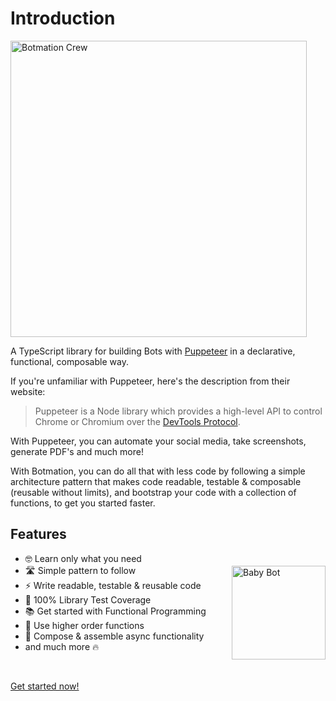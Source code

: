 # Introduction

<img src="banner/1556x379v2.png" alt="Botmation Crew" width="474" />

A TypeScript library for building Bots with [Puppeteer](https://github.com/puppeteer/puppeteer) in a declarative, functional, composable way.

If you're unfamiliar with Puppeteer, here's the description from their website:

> Puppeteer is a Node library which provides a high-level API to control Chrome or Chromium over the [DevTools Protocol](https://chromedevtools.github.io/devtools-protocol/).

With Puppeteer, you can automate your social media, take screenshots, generate PDF's and much more!

With Botmation, you can do all that with less code by following a simple architecture pattern that makes code readable, testable & composable (reusable without limits), and bootstrap your code with a collection of functions, to get you started faster.

## Features

<img alt="Baby Bot" src="baby_bot.png" width="150" align="right" style="position:relative;top:20px" />

- 🤓 Learn only what you need
- 🛣️ Simple pattern to follow
- ⚡️ Write readable, testable & reusable code
- 🥇 100% Library Test Coverage
- 📚 Get started with Functional Programming
- 🏢 Use higher order functions
- 🧱 Compose & assemble async functionality
- and much more 🔥

<br />

[Get started now!](/getting-started)
